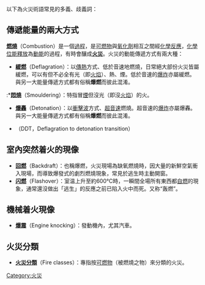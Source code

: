 {{NoteTA
|G1=Physics
|G2=Chemistry
|1=zh-hans:势能;zh-hant:位能

|2=zh-hans:化学势;zh-hant:化學位能
}}

以下為火災術語常見的多義、歧義詞：

==傳遞能量的兩大方式==
'''[[燃燒|燃燒]]'''（Combustion）是一個[[放熱過程|過程]]，是[[可燃物|可燃物]]與[[氧化劑|氧化劑]]相互之間經[[化學反應|化學反應]]，[[化學位能|化學位能]][[放熱過程|釋放]]為[[動能|動能]]的過程，有時會釀成'''[[火災|火災]]'''。火災的動能傳遞方式有兩大種：
*'''[[緩燃|緩燃]]'''（Deflagration）：以[[傳熱|傳熱]]方式、低於音速地燃燒，日常絕大部份火災皆屬緩燃，可以有但不必全有光（即[[火焰|火焰]]）、熱、煙。低於音速的[[爆炸|爆炸]]亦屬緩燃。與另一大能量傳遞方式都有俗稱'''爆燃'''而彼此混淆。
:*'''[[悶燒|悶燒]]'''（Smouldering）：特指冒[[煙|煙]]但沒光（即沒[[火焰|火焰]]）的火。
*'''[[爆轟|爆轟]]'''（Detonation）：以[[衝擊波|衝擊波]]方式、[[超音速|超音速]]燃燒。超音速的[[爆炸|爆炸]]亦屬爆轟。與另一大能量傳遞方式都有俗稱'''爆燃'''而彼此混淆。
*{{link-en|緩燃向爆轟轉捩|deflagration to detonation transition}}（DDT，Deflagration to detonation transition）

==室內突然着火的現像==
*'''[[回燃|回燃]]'''（Backdraft）：也稱爆燃，火災現場為缺氧燃燒時，因大量的新鮮空氣衝入現場，而導致爆發式的劇烈燃燒現象，常見於逃生時主動開窗。
*'''[[闪燃|闪燃]]'''（Flashover）：室温上升至約600°C時，一瞬間全場所有東西都[[自燃|自燃]]的現象，通常還沒做出「逃生」的反應之前已陷入火中而死。又称“轰燃”。

==機械着火現像==
*'''[[爆震|爆震]]'''（Engine knocking）：發動機內，尤其汽車。

==火災分類==
*'''[[火災分類|火災分類]]'''（Fire classes）：專指按[[可燃物|可燃物]]（被燃燒之物）來分類的火災。

[[Category:火災|Category:火災]]